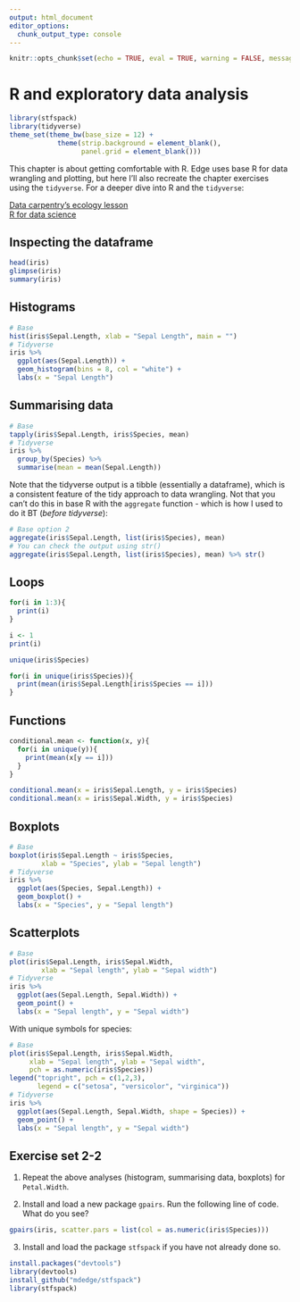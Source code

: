 ```yaml
---
output: html_document
editor_options: 
  chunk_output_type: console
---
```


```r
knitr::opts_chunk$set(echo = TRUE, eval = TRUE, warning = FALSE, message = FALSE)
```

# R and exploratory data analysis {#r_eda}

```r
library(stfspack)
library(tidyverse)
theme_set(theme_bw(base_size = 12) + 
            theme(strip.background = element_blank(), 
                  panel.grid = element_blank())) 
```

This chapter is about getting comfortable with R. Edge uses base R for data wrangling and plotting, but here I'll also recreate the chapter exercises using the `tidyverse`. For a deeper dive into R and the `tidyverse`:

[Data carpentry's ecology lesson](https://datacarpentry.org/R-ecology-lesson/index.html)  
[R for data science](https://r4ds.had.co.nz/)  

## Inspecting the dataframe

```r
head(iris)
glimpse(iris)
summary(iris)
```

## Histograms

```r
# Base
hist(iris$Sepal.Length, xlab = "Sepal Length", main = "")
# Tidyverse
iris %>% 
  ggplot(aes(Sepal.Length)) + 
  geom_histogram(bins = 8, col = "white") + 
  labs(x = "Sepal Length")
```

## Summarising data

```r
# Base
tapply(iris$Sepal.Length, iris$Species, mean)
# Tidyverse
iris %>% 
  group_by(Species) %>% 
  summarise(mean = mean(Sepal.Length))
```

Note that the tidyverse output is a tibble (essentially a dataframe), which is a consistent feature of the tidy approach to data wrangling. Not that you can't do this in base R with the `aggregate` function - which is how I used to do it BT (*before tidyverse*):

```r
# Base option 2
aggregate(iris$Sepal.Length, list(iris$Species), mean) 
# You can check the output using str()
aggregate(iris$Sepal.Length, list(iris$Species), mean) %>% str()
```


## Loops

```r
for(i in 1:3){
  print(i)
}
```

```r
i <- 1
print(i)
```

```r
unique(iris$Species)

for(i in unique(iris$Species)){
  print(mean(iris$Sepal.Length[iris$Species == i]))
}
```

## Functions

```r
conditional.mean <- function(x, y){
  for(i in unique(y)){
    print(mean(x[y == i]))
  }
}
```

```r
conditional.mean(x = iris$Sepal.Length, y = iris$Species)
conditional.mean(x = iris$Sepal.Width, y = iris$Species)
```

## Boxplots

```r
# Base
boxplot(iris$Sepal.Length ~ iris$Species, 
        xlab = "Species", ylab = "Sepal length")
# Tidyverse
iris %>% 
  ggplot(aes(Species, Sepal.Length)) + 
  geom_boxplot() + 
  labs(x = "Species", y = "Sepal length")
```

## Scatterplots

```r
# Base
plot(iris$Sepal.Length, iris$Sepal.Width, 
        xlab = "Sepal length", ylab = "Sepal width")
# Tidyverse
iris %>% 
  ggplot(aes(Sepal.Length, Sepal.Width)) + 
  geom_point() + 
  labs(x = "Sepal length", y = "Sepal width")
```

With unique symbols for species:

```r
# Base
plot(iris$Sepal.Length, iris$Sepal.Width, 
     xlab = "Sepal length", ylab = "Sepal width", 
     pch = as.numeric(iris$Species))
legend("topright", pch = c(1,2,3), 
       legend = c("setosa", "versicolor", "virginica"))
# Tidyverse
iris %>% 
  ggplot(aes(Sepal.Length, Sepal.Width, shape = Species)) + 
  geom_point() + 
  labs(x = "Sepal length", y = "Sepal width")
```

## Exercise set 2-2

1. Repeat the above analyses (histogram, summarising data, boxplots) for `Petal.Width`. 

2. Install and load a new package `gpairs`. Run the following line of code. What do you see?

```r
gpairs(iris, scatter.pars = list(col = as.numeric(iris$Species)))
```

3. Install and load the package `stfspack` if you have not already done so. 

```r
install.packages("devtools")
library(devtools) 
install_github("mdedge/stfspack")
library(stfspack)
```